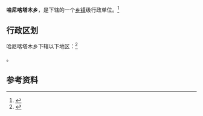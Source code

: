 {{中国乡级行政区|65/29/23/203/000}}

'''哈尼喀塔木乡'''，是{{PRC admin/fullname|65/29/23/203/000|3}}下辖的一个[[乡镇|乡镇]]级行政单位。<ref>{{PRC admin/ref sgc|{{PRC admin/parent|65/29/23/203/000}}}}</ref>

== 行政区划 ==

哈尼喀塔木乡下辖以下地区：<ref>{{PRC admin/ref sgc|65/29/23/203/000}}</ref>

{{PRC admin/children|65/29/23/203/000}}。

== 参考资料 ==

{{reflist}}

{{行政区划小作品}}
{{PRC admin/navcat|65/29/23/203/000}}
